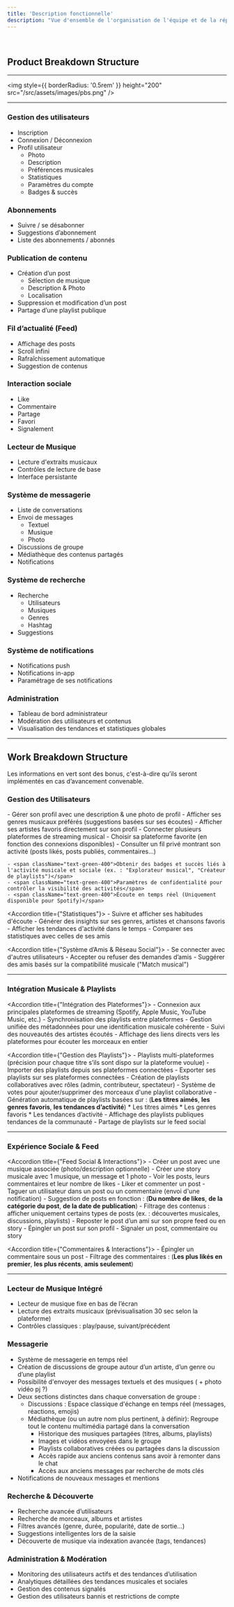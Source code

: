 ```yaml
---
title: 'Description fonctionnelle'
description: "Vue d'ensemble de l'organisation de l'équipe et de la répartition des responsabilités"
---
```


<br/>

## Product Breakdown Structure
---

<img
    style={{ borderRadius: '0.5rem' }}
    height="200"
    src="/src/assets/images/pbs.png"
/>

---

### Gestion des utilisateurs
- Inscription
- Connexion / Déconnexion
- Profil utilisateur
    * Photo
    * Description
    * Préférences musicales
    * Statistiques
    * Paramètres du compte
    * Badges & succès

### Abonnements
- Suivre / se désabonner
- Suggestions d’abonnement
- Liste des abonnements / abonnés

### Publication de contenu
- Création d’un post
    * Sélection de musique
    * Description & Photo
    * Localisation
- Suppression et modification d’un post
- Partage d’une playlist publique

### Fil d’actualité (Feed)
- Affichage des posts
- Scroll infini
- Rafraîchissement automatique
- Suggestion de contenus

### Interaction sociale
- Like
- Commentaire
- Partage
- Favori
- Signalement

### Lecteur de Musique
- Lecture d'extraits musicaux
- Contrôles de lecture de base
- Interface persistante

### Système de messagerie
- Liste de conversations
- Envoi de messages
    * Textuel
    * Musique
    * Photo
- Discussions de groupe
- Médiathèque des contenus partagés
- Notifications

### Système de recherche
- Recherche
    * Utilisateurs
    * Musiques
    * Genres
    * Hashtag
- Suggestions

### Système de notifications
- Notifications push
- Notifications in-app
- Paramétrage de ses notifications

### Administration
- Tableau de bord administrateur
- Modération des utilisateurs et contenus
- Visualisation des tendances et statistiques globales

---

## Work Breakdown Structure
<Warning>
    Les informations en vert sont des bonus, c'est-à-dire qu’ils seront implémentés en cas d’avancement convenable.
</Warning>

### Gestion des Utilisateurs
<Accordion title="Profils Utilisateurs">
    - Gérer son profil avec une description & une photo de profil
    - Afficher ses genres musicaux préférés (suggestions basées sur ses écoutes)
    - Afficher ses artistes favoris directement sur son profil
    - Connecter plusieurs plateformes de streaming musical
    - Choisir sa plateforme favorite (en fonction des connexions disponibles)
    - Consulter un fil privé montrant son activité (posts likés, posts publiés, commentaires…)

    - <span className="text-green-400">Obtenir des badges et succès liés à l'activité musicale et sociale (ex. : "Explorateur musical", "Créateur de playlists")</span>
    - <span className="text-green-400">Paramètres de confidentialité pour contrôler la visibilité des activités</span>
    - <span className="text-green-400">Écoute en temps réel (Uniquement disponible pour Spotify)</span>
</Accordion>

<Accordion title={"Statistiques"}>
    - Suivre et afficher ses habitudes d'écoute
    - Générer des insights sur ses genres, artistes et chansons favoris
    - Afficher les tendances d'activité dans le temps
    - <span className="text-green-400">Comparer ses statistiques avec celles de ses amis</span>
</Accordion>

<Accordion title={"Système d’Amis & Réseau Social"}>
    - Se connecter avec d'autres utilisateurs
    - Accepter ou refuser des demandes d’amis
    - <span className="text-green-400">Suggérer des amis basés sur la compatibilité musicale ("Match musical")</span>
</Accordion>

---

### Intégration Musicale & Playlists
<Accordion title={"Intégration des Plateformes"}>
    - Connexion aux principales plateformes de streaming (Spotify, Apple Music, YouTube Music, etc.)
    - Synchronisation des playlists entre plateformes
    - Gestion unifiée des métadonnées pour une identification musicale cohérente
    - Suivi des nouveautés des artistes écoutés
    - Affichage des liens directs vers les plateformes pour écouter les morceaux en entier
</Accordion>

<Accordion title={"Gestion des Playlists"}>
    - Playlists multi-plateformes (précision pour chaque titre s’ils sont dispo sur la plateforme voulue)
    - Importer des playlists depuis ses plateformes connectées
    - Exporter ses playlists sur ses plateformes connectées
    - <span className="text-green-400">Création de playlists collaboratives avec rôles (admin, contributeur, spectateur)</span>
    - <span className="text-green-400">Système de votes pour ajouter/supprimer des morceaux d'une playlist collaborative</span>
    - Génération automatique de playlists basées sur : (**Les titres aimés**, **les genres favoris**, **les tendances d’activité**)
        * Les titres aimés
        * Les genres favoris
        * Les tendances d’activité
    - <span className="text-green-400">Affichage des playlists publiques tendances de la communauté</span>
    - Partage de playlists sur le feed social
</Accordion>

---

### Expérience Sociale & Feed
<Accordion title={"Feed Social & Interactions"}>
    - Créer un post avec une musique associée (photo/description optionnelle)
    - Créer une story musicale avec 1 musique, un message et 1 photo
    - Voir les posts, leurs commentaires et leur nombre de likes
    - Liker et commenter un post
    - Taguer un utilisateur dans un post ou un commentaire (envoi d'une notification)
    - Suggestion de posts en fonction : (**Du nombre de likes**, **de la catégorie du post**, **de la date de publication**)
    - <span className="text-green-400">Filtrage des contenus : afficher uniquement certains types de posts (ex. : découvertes musicales, discussions, playlists)</span>
    - <span className="text-green-400">Reposter le post d’un ami sur son propre feed ou en story</span>
    - <span className="text-green-400">Épingler un post sur son profil</span>
    - <span className="text-green-400">Signaler un post, commentaire ou story</span>
</Accordion>

<Accordion title={"Commentaires & Interactions"}>
    - <span className="text-green-400">Épingler un commentaire sous un post</span>
    - Filtrage des commentaires : (**Les plus likés en premier**, **les plus récents**, **amis seulement**)
</Accordion>

---

### Lecteur de Musique Intégré
- Lecteur de musique fixe en bas de l’écran
- Lecture des extraits musicaux (prévisualisation 30 sec selon la plateforme)
- Contrôles classiques : play/pause, suivant/précédent

### Messagerie
- Système de messagerie en temps réel
- Création de discussions de groupe autour d’un artiste, d’un genre ou d’une playlist
- Possibilité d'envoyer des messages textuels et des musiques ( + photo vidéo pj ?)
- Deux sections distinctes dans chaque conversation de groupe :
    * Discussions : Espace classique d'échange en temps réel (messages, réactions, emojis)
    * <span className="text-green-400">Médiathèque (ou un autre nom plus pertinent, à définir)</span>: Regroupe tout le contenu multimédia partagé dans la conversation
        + Historique des musiques partagées (titres, albums, playlists)
        + Images et vidéos envoyées dans le groupe
        + Playlists collaboratives créées ou partagées dans la discussion
        + Accès rapide aux anciens contenus sans avoir à remonter dans le chat
        + Accès aux anciens messages par recherche de mots clés
- Notifications de nouveaux messages et mentions

### Recherche & Découverte
- Recherche avancée d’utilisateurs
- Recherche de morceaux, albums et artistes
- Filtres avancés (genre, durée, popularité, date de sortie…)
- Suggestions intelligentes lors de la saisie
- Découverte de musique via indexation avancée (tags, tendances)

### Administration & Modération
- Monitoring des utilisateurs actifs et des tendances d’utilisation
- Analytiques détaillées des tendances musicales et sociales
- <span className="text-green-400">Gestion des contenus signalés</span>
- Gestion des utilisateurs bannis et restrictions de compte


